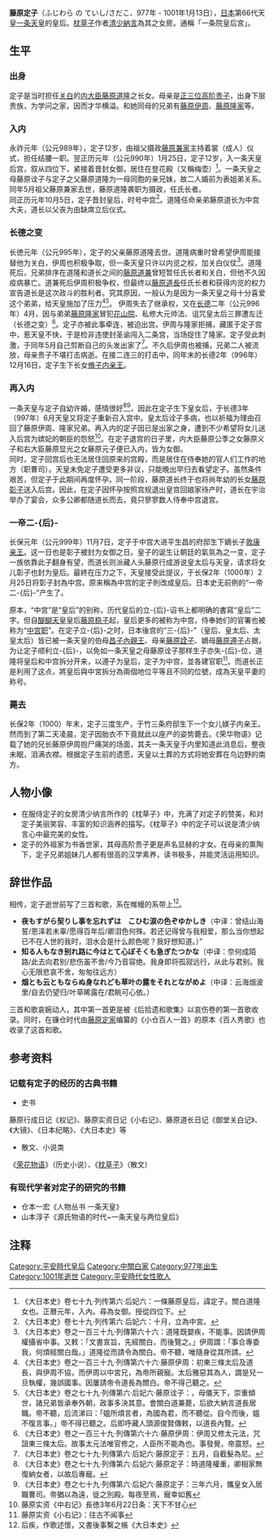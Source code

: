{{東亞女性歷史人物
|名稱 =藤原定子
|身份 =[[平安时代|平安时代]][[一条天皇|一条天皇]]皇后
|國家 ={{JPN}}
|屆數 =
|最高職務 =皇后（990年—1000年）
|前任 =[[藤原遵子|藤原遵子]]
|繼任 =[[藤原彰子|藤原彰子]] 
|畫像=
|說明=
|姓=[[藤原氏|藤原氏]]
|名=定子
|姓名=
|字=
|官職 =
|封爵 =
|封號 =
|位號=
|位階=
|御稱號 =<!--日本皇族之稱號-->
|宮號1 =<!--日本皇族之宮號-->
|宮號2 =<!--朝鮮王族之宮號-->
|封地 =
|湯沐邑 =
|神號 =
|尊號 =
|族裔 = 
|信仰 = <!--指的是宗教信仰-->
|旗籍 =<!--清朝旗人專用-->
|氏族 =
|府邸 =
|世系 = 
|初名 =
|乳名 =<!--日本、朝鮮、琉球以外人物用-->
|幼名 =<!--日本人用-->
|兒名 =<!--朝鮮人用-->
|童名 =<!--琉球人用-->
|小字=
|號=
|法號=
|院號=
|其他名號=一条院皇后宮
|出生日期=[[貞元_(日本)|貞元]]二年（977年）
|出生地點=
|婚年=[[正曆|正曆]]元年（990年）
|逝世日期=[[長保|長保]]二年農曆十二月十六日（1001年1月13日）
|逝世地點=竹三条宫
|諡號=
|墓葬=鸟边野陵（位于[[京都市|京都市]][[东山区_(日本)|东山区]]今熊野泉山町）
|祠廟=
|父親=[[藤原道隆|藤原道隆]]
|嫡母=
|母親=[[高階貴子|高階貴子]]
|夫=[[一条天皇|一条天皇]]
|婚姻名份= 元配
|夫之父=[[圓融天皇|圓融天皇]]
|夫之母=[[藤原詮子|藤原詮子]]
|夫之嫡母=[[藤原媓子|藤原媓子]]<br>[[藤原遵子|藤原遵子]]
|夫之元配=
|夫之正室=
|夫之繼室=
|夫之平妻=[[藤原彰子|藤原彰子]]
|夫之側室=[[藤原義子|藤原義子]]<br>[[藤原元子|藤原元子]]<br>[[藤原尊子|藤原尊子]]<br>[[御匣殿_(藤原道隆四女)|御匣殿]]
|兄弟=
|姊妹=
|嫡兄弟=[[藤原伊周|藤原伊周]]<br>[[藤原隆家|藤原隆家]]<br>[[隆円|隆円]]
|嫡姊妹=[[藤原原子|藤原原子]]<br>[[藤原道隆三女|敦道亲王妃]]<br>[[御匣殿_(藤原道隆四女)|御匣殿]]
|庶兄弟=[[藤原道賴|藤原道賴]]<br>藤原周家<br>藤原周賴<br>藤原好親<br>藤原賴親
|庶姊妹=皇太后藤原妍子女房<br>平重义室
|同胞兄弟= 
|同胞姊妹=
|異母兄弟=
|異母姊妹=
|異父兄弟=
|異父姊妹=
|繼兄弟=
|繼姊妹=
|子=[[敦康亲王|敦康亲王]] 
|女=[[脩子内親王|脩子内親王]]<br>[[媄子内親王|媄子内親王]]
|養子=
|養女=
|繼子=
|繼女=
|其他親屬 =
|經歷 = 
|著作 =
|注釋=
}}
'''藤原定子'''（ふじわら の ていし/さだこ、977年 - 1001年1月13日），[[日本|日本]]第66代天皇[[一条天皇|一条天皇]]的皇后。[[枕草子|枕草子]]作者[[清少納言|清少納言]]為其之女房。通稱「一条院皇后宮」。

==生平==
===出身===
定子是当时担任[[关白|关白]]的[[内大臣|内大臣]][[藤原道隆|藤原道隆]]之长女。母亲是[[正三位|正三位]][[高阶贵子|高阶贵子]]，出身下层贵族，为学问之家，因而才华横溢。和她同母的兄弟有[[藤原伊周|藤原伊周]]、[[藤原隆家|藤原隆家]]等。
===入内===
永祚元年（公元989年），定子12岁，由祖父摄政[[藤原兼家|藤原兼家]]主持着裳（成人）仪式，担任结腰一职。翌正历元年（公元990年）1月25日，定子12岁，入一条天皇后宫，叙从四位下，紧接着晋封女御，居住在登花殿（又稱梅壶）<ref>《大日本史》卷七十九·列传第六·后妃六：一條藤原皇后，諱定子。關白道隆女也。正曆元年，入內。尋為女御。授從四位下。</ref>。一条天皇之母藤原诠子与定子之父藤原道隆为一母同胞的亲兄妹，故二人婚前为表姐弟关系。同年5月祖父藤原兼家去世，藤原道隆袭职为摄政，任氏长者。
<br />同正历元年10月5日，定子晋封皇后，时号中宫<ref>《大日本史》卷七十九·列传第六·后妃六：十月，立為中宮。</ref>。道隆任命亲弟藤原道长为中宫大夫，道长以父丧为由缺席立后仪式。

===长德之变===
长徳元年（公元995年），定子的父亲藤原道隆去世。道隆病重时曾希望伊周能接替他为关白，伊周也积极争取，但一条天皇只许以内览之权，加关白仪仗<ref>《大日本史》卷之一百三十九·列傳第六十六：道隆既嬰疾，不能事。因請伊周權攝省中事。又敕：「文書宣旨，先經關白，而後覽之。」伊周謂：「事合專委我，何煩經關白哉。」道隆從而請令為關白。帝不聽，唯隨身從其所請。</ref>。道隆死后，兄弟排序在道隆和道长之间的[[藤原道兼|藤原道兼]]曾短暂任氏长者和关白，但他不久因疫病暴亡。道兼死后伊周积极争权，但最终以[[藤原道長|藤原道長]]任氏长者和获得内览的权力宣告道长是这次政斗的胜利者。究其原因，一般认为是因为一条天皇之母十分喜爱这个弟弟，给天皇施加了压力<ref>《大日本史》卷之一百三十九·列傳第六十六·藤原伊周：初東三條太后及道長，與伊周不協，而伊周以中宮兄，為帝所親寵。太后雅惡其為人，謂是兒一旦執權，幾誤國事。因屢請帝令道長為關白。帝不得己聽之。</ref><ref>《大日本史》卷之七十九·列傳第六·后妃六·藤原诠子：，母儀天下，崇重傾世，諸兄弟皆承奉外朝，政事多決其意。會關白道兼薨，后欲大納言道長居職。帝不聽，后流涕曰：「媼所煩言者，為國為君，而不聽從。自今而後，媼不復言事。」帝不得已聽之。后即呼藏人頭源俊賢傳敕，以道長內覽。</ref>。
伊周失去了继承权，又在[[长德|长德]]二年（公元996年）4月，因与弟弟[[藤原隆家|藤原隆家]]冒犯[[花山天皇|花山院]]、私修大元帅法、诅咒皇太后三罪遭左迁（长德之变）<ref>《大日本史》卷之一百三十九·列傳第六十六·藤原伊周：伊周又修太元法，咒詛東三條太后。故事太元法唯官修之，人臣所不能為也。事發覺，帝震怒。</ref>。定子亦被此事牵连，被迫出宫。伊周与隆家拒捕，藏匿于定子宫中，惹天皇不快，于是检非违使封圣谕闯入二条宫，当场捉住了隆家。定子受此刺激，于同年5月自己剪断自己的头发出家了<ref>《大日本史》卷之七十九·列傳第六·后妃六·藤原定子：五月，自截髮為尼。</ref>。不久后伊周也被捕，兄弟二人被流放，母亲贵子不堪打击病逝。在接二连三的打击中，同年末的长德2年（996年）12月16日，定子生下长女[[脩子内亲王|脩子内亲王]]。
===再入内===
一条天皇与定子自幼许婚，感情很好<ref>《大日本史》卷之七十九·列傳第六·后妃六·藤原定子：時道隆權重，卿相家無復納女者，以故后專寵。</ref><ref>《大日本史》卷之七十九·列傳第六·后妃六·藤原定子：三年六月，攜皇女入居職曹司。帝猶以為遠，徙之別殿。每夜至焉，寵幸如舊</ref>，因此在定子生下皇女后，于长德3年（997年）6月天皇又将定子重新召入宫中。皇太后诠子多病，也以祈福为理由召回了藤原伊周、隆家兄弟。再入内的定子因已是出家之身，遭到不少希望将女儿送入后宫为嫔妃的朝臣的怨怒<ref>藤原实资《中右记》長徳3年6月22日条：天下不甘心</ref>。在定子退宫的日子里，内大臣藤原公季之女藤原义子和右大臣藤原显光之女藤原元子便已入内，皆为女御。
<br />同时，定子回宫后也无法居住回原来的宫殿，而是居住在侍奉她的官人们工作的地方（职曹司）。天皇未免定子遭受更多非议，只能晚出早归去看望定子。虽然条件艰苦，但定子于此期间再度怀孕。同一阶段，藤原道长终于也将尚年幼的长女[[藤原彰子|藤原彰子]]送入后宫。因此，在定子因怀孕按照宫规退出皇宫回娘家待产时，道长在宇治举办了宴会，众多公卿都随道长而去，竟只寥寥数人侍奉中宫退宫。

===一帝二-{后}-===
长保元年（公元999年）11月7日，定子于中宫大进平生昌的府邸生下嫡长子[[敦康亲王|敦康亲王]]。这一日也是彰子被封为女御之日。皇子的诞生让朝廷的氣氛為之一变，定子一族依靠此子翻身有望，而道长则派藏人头藤原行成游说皇太后与天皇，请求将女儿彰子也封为皇后。最終在压力之下，天皇接受此提议，于长保2年（1000年）2月25日将彰子封為中宫。原来稱為中宫的定子則改成皇后。日本史无前例的“一帝二-{后}-”产生了。

原本，“中宫”是“皇后”的别称，历代皇后的立-{后}-诏书上都明确的書寫“皇后”二字。但自[[醍醐天皇|醍醐天皇]]皇后[[藤原稳子|藤原稳子]]起，皇后更多的被称为中宫，侍奉她们的官署也被称为“[[中宫职|中宫职]]”。在定子立-{后}-之时，日本後宫的“三-{后}-”（皇后、皇太后、太皇太后）皆已被一条天皇的伯母[[昌子內親王|昌子內親王]]、母亲[[藤原詮子|藤原詮子]]、嫡母[[藤原遵子|藤原遵子]]占据，为让定子顺利立-{后}-，以免如一条天皇之母藤原诠子那样生子亦失-{后}-位，道隆将皇后和中宫拆分开来，以遵子为皇后，定子为中宫，並各建官职<ref>藤原实资《小右记》：往古不闻事</ref>。而道长正是利用了这点，將皇后與中宮拆分為兩個地位平等且不同的位號，成為天皇平妻的称号。

===薨去===
长保2年（1000）年末，定子三度生产，于竹三条府邸生下一个女儿媄子内亲王。然而到了第二天凌晨，定子因胎衣不下竟就此以座产的姿势薨去。《荣华物语》记载了她的兄长藤原伊周抱尸痛哭的场面，其夫一条天皇于内里知道此消息后，整夜未眠，泪满衣襟。根据定子生前的遗愿，天皇以土葬的方式将她安葬在鸟边野的南方。
==人物小像==
* 在服侍定子的女房清少纳言所作的《枕草子》中，充满了对定子的赞美，和对定子美丽笑容、丰富的知识涵养的描写。《枕草子》中的定子可以说是清少纳言心中最完美的女性。
* 定子的外祖家为书香世家，其母高阶贵子更是声名显赫的才女。在母亲的熏陶下，定子兄弟姐妹几人都有很高的汉学素养，读书极多，并能灵活运用知识。
==辞世作品==
相传，定子逝世前写了三首和歌，系在帷幔的系带上<ref>后疾，作歌述懷，又書後事繫之帳《大日本史》</ref>。
* '''夜もすがら契りし事を忘れずは　こひむ涙の色ぞゆかしき'''（中译：曾结山海誓/恩泽若未辜/愿得百年后/卿泪色何殊。若还记得曾与我相爱，那么当你想起已不在人世的我时，泪水会是什么颜色呢？我好想知道。）”
* '''知る人もなき别れ路に今はとて心ぼそくも急ぎたつかな'''（中译：奈何成陌路/此去向君别/悲伤虽不舍/今乃音容绝。我身即将孤寂远行，从此与君别。我心无限悲哀不舍，匆匆往远方）
* '''烟とも云ともならぬ身なれども草叶の露をそれとながめよ'''（中译：云海烟波里/自去仍望归/叶草晞露在/君眺可心依。）
三首和歌哀婉动人，其中第一首更是被《后拾遗和歌集》以哀伤卷的第一首歌收录。同时，在镰仓时代由[[藤原定家|藤原定家]]编纂的《小仓百人一首》的原本《百人秀歌》也收录了这首和歌。

==参考资料==
===记载有定子的经历的古典书籍===
* 史书
藤原行成日记《权记》、藤原实资日记《小右记》、藤原道长日记《御堂关白记》、《大镜》、《日本纪略》、《大日本史》等
* 散文、小说类
《[[荣花物语|荣花物语]]》（历史小说）、《[[枕草子|枕草子]]》（散文）
===有现代学者对定子的研究的书籍===
* 仓本一宏《人物丛书 一条天皇》
* 山本淳子《源氏物语的时代~一条天皇与两位皇后》

==注释==
<references/>

{{平安時代皇后}}
{{百人一首}}

[[Category:平安時代皇后|Category:平安時代皇后]]
[[Category:中關白家|Category:中關白家]]
[[Category:977年出生|Category:977年出生]]
[[Category:1001年逝世|Category:1001年逝世]]
[[Category:平安時代女性歌人|Category:平安時代女性歌人]]